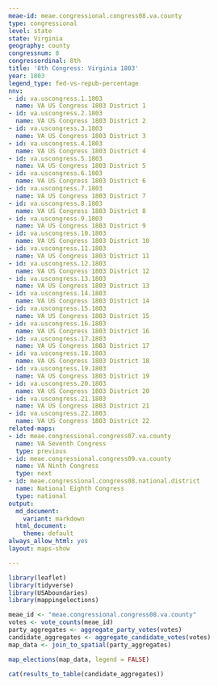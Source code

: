 ```yaml
---
meae-id: meae.congressional.congress08.va.county
type: congressional
level: state
state: Virginia
geography: county
congressnum: 8
congressordinal: 8th
title: '8th Congress: Virginia 1803'
year: 1803
legend_type: fed-vs-repub-percentage
nnv:
- id: va.uscongress.1.1803
  name: VA US Congress 1803 District 1
- id: va.uscongress.2.1803
  name: VA US Congress 1803 District 2
- id: va.uscongress.3.1803
  name: VA US Congress 1803 District 3
- id: va.uscongress.4.1803
  name: VA US Congress 1803 District 4
- id: va.uscongress.5.1803
  name: VA US Congress 1803 District 5
- id: va.uscongress.6.1803
  name: VA US Congress 1803 District 6
- id: va.uscongress.7.1803
  name: VA US Congress 1803 District 7
- id: va.uscongress.8.1803
  name: VA US Congress 1803 District 8
- id: va.uscongress.9.1803
  name: VA US Congress 1803 District 9
- id: va.uscongress.10.1803
  name: VA US Congress 1803 District 10
- id: va.uscongress.11.1803
  name: VA US Congress 1803 District 11
- id: va.uscongress.12.1803
  name: VA US Congress 1803 District 12
- id: va.uscongress.13.1803
  name: VA US Congress 1803 District 13
- id: va.uscongress.14.1803
  name: VA US Congress 1803 District 14
- id: va.uscongress.15.1803
  name: VA US Congress 1803 District 15
- id: va.uscongress.16.1803
  name: VA US Congress 1803 District 16
- id: va.uscongress.17.1803
  name: VA US Congress 1803 District 17
- id: va.uscongress.18.1803
  name: VA US Congress 1803 District 18
- id: va.uscongress.19.1803
  name: VA US Congress 1803 District 19
- id: va.uscongress.20.1803
  name: VA US Congress 1803 District 20
- id: va.uscongress.21.1803
  name: VA US Congress 1803 District 21
- id: va.uscongress.22.1803
  name: VA US Congress 1803 District 22
related-maps:
- id: meae.congressional.congress07.va.county
  name: VA Seventh Congress
  type: previous
- id: meae.congressional.congress09.va.county
  name: VA Ninth Congress
  type: next
- id: meae.congressional.congress08.national.district
  name: National Eighth Congress
  type: national
output:
  md_document:
    variant: markdown
  html_document:
    theme: default
always_allow_html: yes
layout: maps-show

---
```


```r
library(leaflet)
library(tidyverse)
library(USAboundaries)
library(mappingelections)

meae_id <- "meae.congressional.congress08.va.county"
votes <- vote_counts(meae_id)
party_aggregates <- aggregate_party_votes(votes)
candidate_aggregates <- aggregate_candidate_votes(votes)
map_data <- join_to_spatial(party_aggregates)
```

<div class="map">

```r
map_elections(map_data, legend = FALSE)
```

</div>

<div class="results-table">

```r
cat(results_to_table(candidate_aggregates))
```

</div>